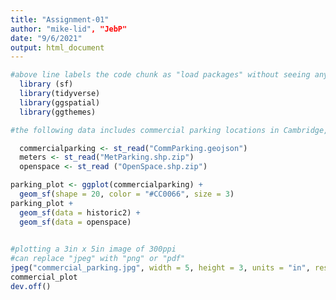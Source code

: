 ```yaml
---
title: "Assignment-01"
author: "mike-lid", "JebP"
date: "9/6/2021"
output: html_document
---
```

```r
#above line labels the code chunk as "load packages" without seeing any of the package loading messages
  library (sf)
  library(tidyverse)
  library(ggspatial)
  library(ggthemes)
```

```r
#the following data includes commercial parking locations in Cambridge, polygon data of metered parking spots, and boundaries for open space. We are curious to see the relationship between available Cambridge parking and locations of open/green space.

  commercialparking <- st_read("CommParking.geojson")
  meters <- st_read("MetParking.shp.zip")
  openspace <- st_read ("OpenSpace.shp.zip")
```

```r
parking_plot <- ggplot(commercialparking) +
  geom_sf(shape = 20, color = "#CC0066", size = 3)
parking_plot +
  geom_sf(data = historic2) +
  geom_sf(data = openspace)
  
```

```r
#plotting a 3in x 5in image of 300ppi
#can replace "jpeg" with "png" or "pdf"
jpeg("commercial_parking.jpg", width = 5, height = 3, units = "in", res = 300)
commercial_plot
dev.off()
```
